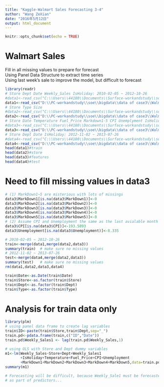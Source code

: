 ```yaml
---
title: "Kaggle-Walmart Sales Forecasting 3-4"
author: "Wang ZeXian"
date: "2016年5月12日"
output: html_document
---
```


```r
knitr::opts_chunk$set(echo = TRUE)
```

# Walmart Sales
Fill in all missing values to prepare for forecast     
Using Panel Data Structure to extract time series         
Using last week's sale to improve the model, but difficult to forecast       
```r
library(readr)
# Store Dept Date Weekly_Sales IsHoliday: 2010-02-05 ~ 2012-10-26
#data1<-read_csv("C:\\Users\\44180\\Documents\\Surface-workandstudy\\soe\\bigdata\\Walmart_train.csv")
data1<-read_csv("D:\\PC-workandstudy\\soe\\bigdata\\data of case3\\Walmart_train.csv")
# Store Type Size
#data2<-read_csv("C:\\Users\\44180\\Documents\\Surface-workandstudy\\soe\\bigdata\\Walmart_stores.csv")
data2<-read_csv("D:\\PC-workandstudy\\soe\\bigdata\\data of case3\\Walmart_stores.csv")
# Store Date Temperature Fuel_Price Markdown1-5 CPI Unemplyment IsHoliday
#data3<-read_csv("C:\\Users\\44180\\Documents\\Surface-workandstudy\\soe\\bigdata\\Walmart_features.csv")
data3<-read_csv("D:\\PC-workandstudy\\soe\\bigdata\\data of case3\\Walmart_features.csv")
# Store Dept Date IsHoliday: 2012-11-02 ~ 2013-07-26
#data4<-read_csv("C:\\Users\\44180\\Documents\\Surface-workandstudy\\soe\\bigdata\\Walmart_test.csv")
data4<-read_csv("D:\\PC-workandstudy\\soe\\bigdata\\data of case3\\Walmart_test.csv")
head(data1)#train
head(data2)#store
head(data3)#features
head(data4)#test
```

# Need to fill missing values in data3
```r
# (1) MarkDown1~5 are misterious with lots of missings
data3$MarkDown1[is.na(data3$MarkDown1)]<-0
data3$MarkDown2[is.na(data3$MarkDown2)]<-0
data3$MarkDown3[is.na(data3$MarkDown3)]<-0
data3$MarkDown4[is.na(data3$MarkDown4)]<-0
data3$MarkDown5[is.na(data3$MarkDown5)]<-0
# (2) Assume CPI and Unemployment the same as the last avialable month
data3$CPI[is.na(data3$CPI)]<-193.5893
data3$Unemployment[is.na(data3$Unemployment)]<-8.335

# 2010-02-05 ~ 2012-10-26
train<-merge(data1,merge(data2,data3))
summary(train)  # make sure no missing values
# 2012-11-02 ~ 2013-07-26
test<-merge(data4,merge(data2,data3))
summary(test)   # make sure no missing values
rm(data1,data2,data3,data4)

train$Date<-as.Date(train$Date)
train$Store<-as.factor(train$Store)
train$Dept<-as.factor(train$Dept)
train$Type<-as.factor(train$Type)
```

# Analysis for train data only
```r
library(plm)
# using panel data frame to create lag variables
train$ID<-paste(train$Store,train$Dept,sep="_")
train.pd<-pdata.frame(train,c("ID","Date"))
train.pd$Weekly_Sales1 <- lag(train.pd$Weekly_Sales,1)

# using OLS with Store and Dept dummy variables
m1<-lm(Weekly_Sales~Store+Dept+Weekly_Sales1
       +IsHoliday+Temperature+Fuel_Price+CPI+Unemployment
       +MarkDown1+MarkDown2+MarkDown3+MarkDown4+MarkDown5,data=train.pd)
summary(m1)

# Forecasting will be difficult, because Weekly_Sale1 must be forecasted first
# as part of predictors...
```
